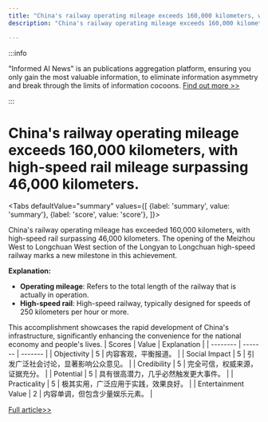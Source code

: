 ```yaml
---
title: "China's railway operating mileage exceeds 160,000 kilometers, with high-speed rail mileage surpassing 46,000 kilometers."
description: "China's railway operating mileage exceeds 160,000 kilometers, with high-speed rail mileage surpassing 46,000 kilometers."

---
```



:::info

"Informed AI News" is an publications aggregation platform, ensuring you only gain the most valuable information, to eliminate information asymmetry and break through the limits of information cocoons.  [Find out more >>](/)

:::

# China's railway operating mileage exceeds 160,000 kilometers, with high-speed rail mileage surpassing 46,000 kilometers.


<Tabs
	defaultValue="summary"
	values={[
	{label: 'summary', value: 'summary'},
	{label: 'score', value: 'score'},
]}>
<TabItem value="summary">


China's railway operating mileage has exceeded 160,000 kilometers, with high-speed rail surpassing 46,000 kilometers. The opening of the Meizhou West to Longchuan West section of the Longyan to Longchuan high-speed railway marks a new milestone in this achievement.

**Explanation:**
- **Operating mileage**: Refers to the total length of the railway that is actually in operation.
- **High-speed rail**: High-speed railway, typically designed for speeds of 250 kilometers per hour or more.

This accomplishment showcases the rapid development of China's infrastructure, significantly enhancing the convenience for the national economy and people's lives.
</TabItem>
<TabItem value="score">
	| Scores     | Value   | Explanation |
	| -------- | ------- | ------- |
	| Objectivity  | 5    | 内容客观，平衡报道。    |
	| Social Impact | 5     | 引发广泛社会讨论，显著影响公众意见。    |
	| Credibility    | 5    | 完全可信，权威来源，证据充分。    |
	| Potential    | 5    | 具有很高潜力，几乎必然触发更大事件。    |
	| Practicality    | 5    | 极其实用，广泛应用于实践，效果良好。    |
	| Entertainment Value    | 2    | 内容单调，但包含少量娱乐元素。    |
</TabItem>
</Tabs>

[Full article>>](https://www.thepaper.cn/newsDetail_forward_28764143)
